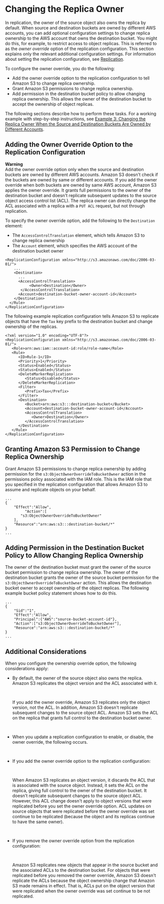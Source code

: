 # Changing the Replica Owner<a name="replication-change-owner"></a>

In replication, the owner of the source object also owns the replica by default\. When source and destination buckets are owned by different AWS accounts, you can add optional configuration settings to change replica ownership to the AWS account that owns the destination bucket\. You might do this, for example, to restrict access to object replicas\. This is referred to as the *owner override* option of the replication configuration\. This section explains only the relevant additional configuration settings\. For information about setting the replication configuration, see [Replication](replication.mdx)\. 

To configure the owner override, you do the following:
+ Add the owner override option to the replication configuration to tell Amazon S3 to change replica ownership\. 
+ Grant Amazon S3 permissions to change replica ownership\. 
+ Add permission in the destination bucket policy to allow changing replica ownership\. This allows the owner of the destination bucket to accept the ownership of object replicas\.

The following sections describe how to perform these tasks\. For a working example with step\-by\-step instructions, see [Example 3: Changing the Replica Owner When the Source and Destination Buckets Are Owned by Different Accounts](replication-walkthrough-3.mdx)\.

## Adding the Owner Override Option to the Replication Configuration<a name="repl-ownership-owneroverride-option"></a>

**Warning**  
Add the owner override option only when the source and destination buckets are owned by different AWS accounts\. Amazon S3 doesn't check if the buckets are owned by same or different accounts\. If you add the owner override when both buckets are owned by same AWS account, Amazon S3 applies the owner override\. It grants full permissions to the owner of the destination bucket and doesn't replicate subsequent updates to the source object access control list \(ACL\)\. The replica owner can directly change the ACL associated with a replica with a `PUT ACL` request, but not through replication\.

To specify the owner override option, add the following to the `Destination` element: 
+ The `AccessControlTranslation` element, which tells Amazon S3 to change replica ownership
+ The `Account` element, which specifies the AWS account of the destination bucket owner 

```
<ReplicationConfiguration xmlns="http://s3.amazonaws.com/doc/2006-03-01/">
    ...
    <Destination>
      ...
      <AccessControlTranslation>
           <Owner>Destination</Owner>
       </AccessControlTranslation>
      <Account>destination-bucket-owner-account-id</Account>
    </Destination>
  </Rule>
</ReplicationConfiguration>
```

The following example replication configuration tells Amazon S3 to replicate objects that have the `Tax` key prefix to the destination bucket and change ownership of the replicas\.

```
<?xml version="1.0" encoding="UTF-8"?>
<ReplicationConfiguration xmlns="http://s3.amazonaws.com/doc/2006-03-01/">
   <Role>arn:aws:iam::account-id:role/role-name</Role>
   <Rule>
      <ID>Rule-1</ID>
      <Priority>1</Priority>
      <Status>Enabled</Status>
      <Status>Enabled</Status>
      <DeleteMarkerReplication>
         <Status>Disabled</Status>
      </DeleteMarkerReplication>
      <Filter>
         <Prefix>Tax</Prefix>
      </Filter>
      <Destination>
         <Bucket>arn:aws:s3:::destination-bucket</Bucket>
         <Account>destination-bucket-owner-account-id</Account>
         <AccessControlTranslation>
            <Owner>Destination</Owner>
         </AccessControlTranslation>
      </Destination>
   </Rule>
</ReplicationConfiguration>
```

## Granting Amazon S3 Permission to Change Replica Ownership<a name="repl-ownership-add-role-permission"></a>

Grant Amazon S3 permissions to change replica ownership by adding permission for the `s3:ObjectOwnerOverrideToBucketOwner` action in the permissions policy associated with the IAM role\. This is the IAM role that you specified in the replication configuration that allows Amazon S3 to assume and replicate objects on your behalf\. 

```
...
{
    "Effect":"Allow",
         "Action":[
       "s3:ObjectOwnerOverrideToBucketOwner"
    ],
    "Resource":"arn:aws:s3:::destination-bucket/*"
}
...
```

## Adding Permission in the Destination Bucket Policy to Allow Changing Replica Ownership<a name="repl-ownership-accept-ownership-b-policy"></a>

The owner of the destination bucket must grant the owner of the source bucket permission to change replica ownership\. The owner of the destination bucket grants the owner of the source bucket permission for the `s3:ObjectOwnerOverrideToBucketOwner` action\. This allows the destination bucket owner to accept ownership of the object replicas\. The following example bucket policy statement shows how to do this\.

```
...
{
    "Sid":"1",
    "Effect":"Allow",
    "Principal":{"AWS":"source-bucket-account-id"},
    "Action":["s3:ObjectOwnerOverrideToBucketOwner"],
    "Resource":"arn:aws:s3:::destination-bucket/*"
}
...
```

## Additional Considerations<a name="repl-ownership-considerations"></a>

When you configure the ownership override option, the following considerations apply:
+ By default, the owner of the source object also owns the replica\. Amazon S3 replicates the object version and the ACL associated with it\.

   

  If you add the owner override, Amazon S3 replicates only the object version, not the ACL\. In addition, Amazon S3 doesn't replicate subsequent changes to the source object ACL\. Amazon S3 sets the ACL on the replica that grants full control to the destination bucket owner\. 

   
+  When you update a replication configuration to enable, or disable, the owner override, the following occurs\.

   
  + If you add the owner override option to the replication configuration:

     

    When Amazon S3 replicates an object version, it discards the ACL that is associated with the source object\. Instead, it sets the ACL on the replica, giving full control to the owner of the destination bucket\. It doesn't replicate subsequent changes to the source object ACL\. However, this ACL change doesn't apply to object versions that were replicated before you set the owner override option\. ACL updates on source objects that were replicated before the owner override was set continue to be replicated \(because the object and its replicas continue to have the same owner\)\.

     
  + If you remove the owner override option from the replication configuration:

     

    Amazon S3 replicates new objects that appear in the source bucket and the associated ACLs to the destination bucket\. For objects that were replicated before you removed the owner override, Amazon S3 doesn't replicate the ACLs because the object ownership change that Amazon S3 made remains in effect\. That is, ACLs put on the object version that were replicated when the owner override was set continue to be not replicated\.